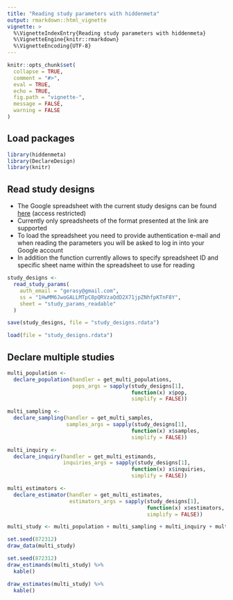 ```yaml
---
title: "Reading study parameters with hiddenmeta"
output: rmarkdown::html_vignette
vignette: >
  %\VignetteIndexEntry{Reading study parameters with hiddenmeta}
  %\VignetteEngine{knitr::rmarkdown}
  %\VignetteEncoding{UTF-8}
---
```


```r
knitr::opts_chunk$set(
  collapse = TRUE,
  comment = "#>",
  eval = TRUE,
  echo = TRUE,
  fig.path = "vignette-",
  message = FALSE,
  warning = FALSE
)

```

## Load packages

```r

library(hiddenmeta)
library(DeclareDesign)
library(knitr)

```

## Read study designs

- The Google spreadsheet with the current study designs can be found [here](https://docs.google.com/spreadsheets/d/1HwMM6JwoGALLMTpC8pQRVzaQdD2X71jpZNhfpKTnF8Y/edit?usp=sharing) (access restricted)
- Currently only spreadsheets of the format presented at the link are supported
- To load the spreadsheet you need to provide authentication e-mail and when reading the parameters you will be asked to log in into your Google account
- In addition the function currently allows to specify spreadsheet ID and specific sheet name within the spreadsheet to use for reading

```r

study_designs <- 
  read_study_params(
    auth_email = "gerasy@gmail.com",
    ss = "1HwMM6JwoGALLMTpC8pQRVzaQdD2X71jpZNhfpKTnF8Y",
    sheet = "study_params_readable"
  )

save(study_designs, file = "study_designs.rdata")

```

```r

load(file = "study_designs.rdata")

```

## Declare multiple studies

```r

multi_population <- 
  declare_population(handler = get_multi_populations, 
                     pops_args = sapply(study_designs[1], 
                                        function(x) x$pop, 
                                        simplify = FALSE))

multi_sampling <- 
  declare_sampling(handler = get_multi_samples, 
                   samples_args = sapply(study_designs[1], 
                                        function(x) x$samples, 
                                        simplify = FALSE)) 

multi_inquiry <- 
  declare_inquiry(handler = get_multi_estimands, 
                  inquiries_args = sapply(study_designs[1], 
                                        function(x) x$inquiries, 
                                        simplify = FALSE)) 

multi_estimators <-
  declare_estimator(handler = get_multi_estimates,
                    estimators_args = sapply(study_designs[1], 
                                             function(x) x$estimators, 
                                             simplify = FALSE))

multi_study <- multi_population + multi_sampling + multi_inquiry + multi_estimators

set.seed(872312)
draw_data(multi_study)

set.seed(872312)
draw_estimands(multi_study) %>%
  kable()

draw_estimates(multi_study) %>%
  kable()


```
